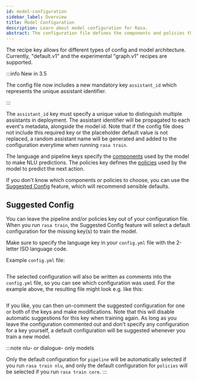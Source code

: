 ```yaml
---
id: model-configuration
sidebar_label: Overview
title: Model Configuration
description: Learn about model configuration for Rasa.
abstract: The configuration file defines the components and policies that your model will use to make predictions based on user input.
---
```



<RasaNLUBasedBanner />

The recipe key allows for different types of config and model architecture.
Currently, "default.v1" and the experimental "graph.v1" recipes are supported.

:::info New in 3.5

The config file now includes a new mandatory key `assistant_id` which represents the unique assistant identifier.

:::

The `assistant_id` key must specify a unique value to distinguish multiple assistants in deployment.
The assistant identifier will be propagated to each event's metadata, alongside the model id.
Note that if the config file does not include this required key or the placeholder default value is not replaced, a random
assistant name will be generated and added to the configuration everytime when running `rasa train`.

The language and pipeline keys specify the [components](./components.mdx) used by the  model to make NLU predictions.
The policies key defines the [policies](./policies.mdx) used by the model to predict the next action.

If you don't know which components or policies to choose, you can use
the [Suggested Config](./model-configuration.mdx#suggested-config) feature, which will recommend sensible defaults.

## Suggested Config

You can leave the pipeline and/or policies key out of your configuration file.
When you run `rasa train`, the Suggested Config feature will select a default configuration
for the missing key(s) to train the model.

Make sure to specify the language key in your `config.yml` file with the
2-letter ISO language code.

Example `config.yml` file:

```yaml-rasa (docs/sources/data/configs_for_docs/example_for_suggested_config.yml)
```

The selected configuration will also be written as comments into the `config.yml` file,
so you can see which configuration was used. For the example above, the resulting file
might look e.g. like this:

```yaml-rasa (docs/sources/data/configs_for_docs/example_for_suggested_config_after_train.yml)
```

If you like, you can then un-comment the suggested configuration for one or both of the
keys and make modifications. Note that this will disable automatic suggestions for this
key when training again.
As long as you leave the configuration commented out and don't specify any configuration
for a key yourself, a default configuration will be suggested whenever you train a new
model.

:::note nlu- or dialogue- only models

Only the default configuration for `pipeline` will be automatically selected
if you run `rasa train nlu`, and only the default configuration for `policies`
will be selected if you run `rasa train core`.
:::
